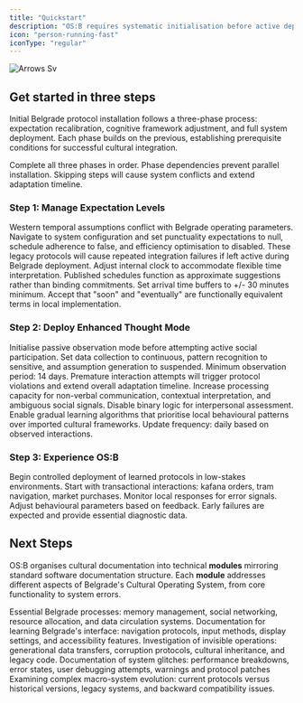 ```yaml
---
title: "Quickstart"
description: "OS:B requires systematic initialisation before active deployment. This guide provides essential configuration steps for baseline cultural integration. "
icon: "person-running-fast"
iconType: "regular"
---
```


![Arrows Sv](/Arrows.svg)

## Get started in three steps

Initial Belgrade protocol installation follows a three-phase process: expectation recalibration, cognitive framework adjustment, and full system deployment. Each phase builds on the previous, establishing prerequisite conditions for successful cultural integration.

<Warning>
  Complete all three phases in order. Phase dependencies prevent parallel installation. Skipping steps will cause system conflicts and extend adaptation timeline.
</Warning>

### Step 1: Manage Expectation Levels

<AccordionGroup>
  <Accordion title="Disable Western Efficiency Protocols" icon="align-slash" iconType="regular">
    Western temporal assumptions conflict with Belgrade operating parameters. Navigate to system configuration and set punctuality expectations to null, schedule adherence to false, and efficiency optimisation to disabled. These legacy protocols will cause repeated integration failures if left active during Belgrade deployment.
  </Accordion>
  <Accordion title="Recalibrate Temporal Parameters" icon="rectangle-terminal">
    Adjust internal clock to accommodate flexible time interpretation. Published schedules function as approximate suggestions rather than binding commitments. Set arrival time buffers to +/- 30 minutes minimum. Accept that "soon" and "eventually" are functionally equivalent terms in local implementation.
  </Accordion>
</AccordionGroup>

### Step 2: Deploy Enhanced Thought Mode

<AccordionGroup>
  <Accordion title="Activate Observation Protocols" icon="chart-network" iconType="regular">
    Initialise passive observation mode before attempting active social participation. Set data collection to continuous, pattern recognition to sensitive, and assumption generation to suspended. Minimum observation period: 14 days. Premature interaction attempts will trigger protocol violations and extend overall adaptation timeline.
  </Accordion>
  <Accordion title="Configure Cultural Sensitivity Settings" icon="glass" iconType="regular">
    Increase processing capacity for non-verbal communication, contextual interpretation, and ambiguous social signals. Disable binary logic for interpersonal assessment. Enable gradual learning algorithms that prioritise local behavioural patterns over imported cultural frameworks. Update frequency: daily based on observed interactions.
  </Accordion>
</AccordionGroup>

### Step 3: Experience OS:B

<Accordion title="Initiate First Contact Protocols" icon="rocket">
  Begin controlled deployment of learned protocols in low-stakes environments. Start with transactional interactions: kafana orders, tram navigation, market purchases. Monitor local responses for error signals. Adjust behavioural parameters based on feedback. Early failures are expected and provide essential diagnostic data.
</Accordion>

## Next Steps

OS:B organises cultural documentation into technical **modules** mirroring standard software documentation structure. Each **module** addresses different aspects of Belgrade's Cultural Operating System, from core functionality to system errors.

<Columns cols={2}>
  <Card title="Core Functions" icon="atom-simple" iconType="regular" href="/chapters/core-function" cta="View">
    Essential Belgrade processes: memory management, social networking, resource allocation, and data circulation systems.
  </Card>
  <Card title="User Interface" icon="fill-drip" iconType="regular" href="/chapters/user-interface" cta="View">
    Documentation for learning Belgrade's interface: navigation protocols, input methods, display settings, and accessibility features.
  </Card>
  <Card title="Background Processes" icon="arrow-progress" iconType="regular" href="/chapters/background-processes" cta="View">
    Investigation of invisible operations: generational data transfers, corruption protocols, cultural inheritance, and legacy code.
  </Card>
  <Card title="System Errors" icon="bug" iconType="regular" href="/chapters/system-errors" cta="View">
    Documentation of system glitches: performance breakdowns, error states, user debugging attempts, warnings and protocol patches
  </Card>
  <Card title="Version History" icon="rectangle-history" iconType="regular" href="/chapters/version-history" cta="View">
    Examining complex macro-system evolution: current protocols versus historical versions, legacy systems, and backward compatibility issues.
  </Card>
</Columns>
